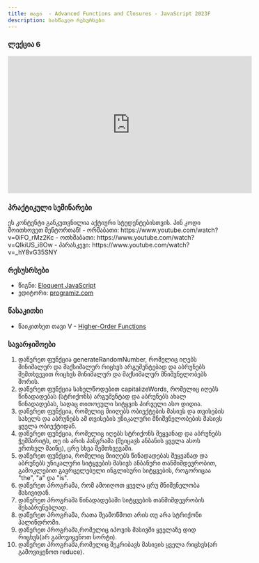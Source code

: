 ```yaml
---
title: თავი  - Advanced Functions and Closures - JavaScript 2023F
description: სასწავლო რესურსები
---
```



### ლექცია 6

<iframe width="560" height="315" src="https://www.youtube.com/embed/uyOWjgJHPOI" title="YouTube video player" frameborder="0" allow="accelerometer; autoplay; clipboard-write; encrypted-media; gyroscope; picture-in-picture; web-share" allowfullscreen></iframe>

### პრაქტიკული სემინარები
<Card>
<PinCodeProtectedContent>
    <Locked>
        ეს კონტენტი განკუთვნილია აქტიური სტუდენტებისთვის.
        პინ კოდი მოითხოვეთ მენტორთან!
    </Locked>
    <Unlocked>
        - ორშაბათი: https://www.youtube.com/watch?v=0iFO_rMz2Kc
        - ოთხშაბათი: https://www.youtube.com/watch?v=QIkiUS_i8Ow
        - პარასკევი: https://www.youtube.com/watch?v=_hY8vG35SNY
    </Unlocked>
</PinCodeProtectedContent>
</Card>

### რესუსრსები
- წიგნი: [Eloquent JavaScript](https://eloquentjavascript.net/)
- ედიტორი: [programiz.com](https://www.programiz.com/javascript/online-compiler/)

### წასაკითხი
- წაიკითხეთ თავი V - [Higher-Order Functions](https://eloquentjavascript.net/05_higher_order.html)


### სავარჯიშოები

1. დაწერეთ ფუნქცია generateRandomNumber, რომელიც იღებს მინიმალურ და მაქსიმალურ რიცხვს არგუმენტებად და აბრუნებს შემთხვევით რიცხვს მინიმალურ და მაქსიმალურ მნიშვნელობებს შორის.
1. დაწერეთ ფუნქცია სახელწოდებით capitalizeWords, რომელიც იღებს წინადადებას (სტრიქონს) არგუმენტად და აბრუნებს ახალ წინადადებას, სადაც თითოეული სიტყვის პირველი ასო დიდია.
1. დაწერეთ ფუნქცია, რომელიც მიიღებს ობიექტების მასივს და თვისების სახელს და აბრუნებს ამ თვისების უნიკალური მნიშვნელობების მასივს ყველა ობიექტიდან.
1. დაწერეთ ფუნქცია, რომელიც იღებს სტრიქონს შეყვანად და აბრუნებს ჭეშმარიტს, თუ ის არის პანგრამა (შეიცავს ანბანის ყველა ასოს ერთხელ მაინც), ცრუ სხვა შემთხვევაში.
1. დაწერეთ ფუნქცია, რომელიც მიიღებს წინადადებას შეყვანად და აბრუნებს უნიკალური სიტყვების მასივს ანბანური თანმიმდევრობით, გამოკლებით გავრცელებული ინგლისური სიტყვების, როგორიცაა "the", "a" და "is".
1. დაწერეთ პროგრამა, რომ ამოიღოთ ყველა ცრუ მნიშვნელობა მასივიდან.
1. დაწერეთ პროგრამა წინადადებაში სიტყვების თანმიმდევრობის შესაბრუნებლად.
1. დაწერეთ პროგრამა, რათა შეამოწმოთ არის თუ არა სტრიქონი პალინდრომი.
1. დაწერეთ პროგრამა,რომელიც იპოვის მასივში ყველაზე დიდ რიცხვს(არ გამოვიყენოთ სორტი).
1. დაწერეთ პროგრამა,რომელიც შეკრიბავს მასივის ყველა რიცხვს(არ გამოვიყენოთ reduce).
